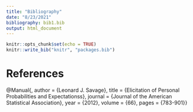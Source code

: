 ```yaml
---
title: "Bibliography"
date: "8/23/2021"
bibliography: bib1.bib
output: html_document
---
```


```r
knitr::opts_chunk$set(echo = TRUE)
knitr::write_bib("knitr", "packages.bib")
```



# References

@Manual{,
    author = {Leonard J. Savage},
    title = {Elicitation of Personal Probabilities and Expectationss},
    journal = {Journal of the American Statistical Association},
    year = {2012},
    volume = {66},
    pages = {783-901}}
